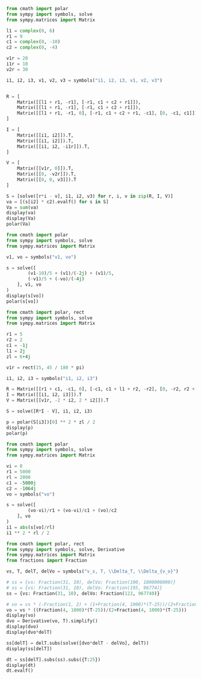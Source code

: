 ```python
from cmath import polar
from sympy import symbols, solve
from sympy.matrices import Matrix

l1 = complex(0, 6)
r1 = 9
c1 = complex(0, -10)
c2 = complex(0, -4)

v1r = 20
i1r = 10
v2r = 30

i1, i2, i3, v1, v2, v3 = symbols("i1, i2, i3, v1, v2, v3")


R = [
    Matrix([[l1 + r1, -r1], [-r1, c1 + c2 + r1]]),
    Matrix([[l1 + r1, -r1], [-r1, c1 + c2 + r1]]),
    Matrix([[l1 + r1, -r1, 0], [-r1, c1 + c2 + r1, -c1], [0, -c1, c1]]),
]

I = [
    Matrix([[i1, i2]]).T,
    Matrix([[i1, i2]]).T,
    Matrix([[i1, i2, -i1r]]).T,
]

V = [
    Matrix([[v1r, 0]]).T,
    Matrix([[0, -v2r]]).T,
    Matrix([[0, 0, v3]]).T
]

S = [solve([r*i - v], i1, i2, v3) for r, i, v in zip(R, I, V)]
va = [(s[i2] * c2).evalf() for s in S]
Va = sum(va)
display(va)
display(Va)
polar(Va)
```

```python
from cmath import polar
from sympy import symbols, solve
from sympy.matrices import Matrix

v1, vo = symbols("v1, vo")

s = solve([
        (v1-10)/5 + (v1)/(-2j) + (v1)/5,
        (-v1)/5 + (-vo)/(-4j)
    ], v1, vo
)
display(s[vo])
polar(s[vo])
```

```python
from cmath import polar, rect
from sympy import symbols, solve
from sympy.matrices import Matrix

r1 = 5
r2 = 2
c1 = -1j
l1 = 2j
zl = 6+4j

v1r = rect(15, 45 / 180 * pi)

i1, i2, i3 = symbols("i1, i2, i3")

R = Matrix([[r1 + c1, -c1, 0], [-c1, c1 + l1 + r2, -r2], [0, -r2, r2 + zl]])
I = Matrix([[i1, i2, i3]]).T
V = Matrix([[v1r, -2 * i2, 2 * i2]]).T

S = solve([R*I - V], i1, i2, i3)

p = polar(S[i3])[0] ** 2 * zl / 2
display(p)
polar(p)
```

```python
from cmath import polar
from sympy import symbols, solve
from sympy.matrices import Matrix

vi = 8
r1 = 5000
rl = 2000
c1 = -5000j
c2 = -1064j
vo = symbols("vo")

s = solve([
        (vo-vi)/r1 + (vo-vi)/c1 + (vo)/c2
    ], vo
)
i1 = abs(s[vo]/rl)
i1 ** 2 * rl / 2
```

```python
from cmath import polar, rect
from sympy import symbols, solve, Derivative
from sympy.matrices import Matrix
from fractions import Fraction

vs, T, delT, delVo = symbols("v_s, T, \\Delta_T, \\Delta_{v_o}")

# ss = {vs: Fraction(31, 10), delVo: Fraction(100, 1000000000)}
# ss = {vs: Fraction(31, 10), delVo: Fraction(195, 96774)}
ss = {vs: Fraction(31, 10), delVo: Fraction(122, 967740)}

# vo = vs * (-Fraction(1, 2) + (1+Fraction(4, 1000)*(T-25))/(2+Fraction(4, 1000)*(T-25)))
vo = vs * ((Fraction(4, 1000)*(T-25))/(2+Fraction(4, 1000)*(T-25)))
display(vo)
dvo = Derivative(vo, T).simplify()
display(dvo)
display(dvo*delT)

ss[delT] = delT.subs(solve([dvo*delT - delVo], delT))
display(ss[delT])

dt = ss[delT].subs(ss).subs({T:25})
display(dt)
dt.evalf()
```